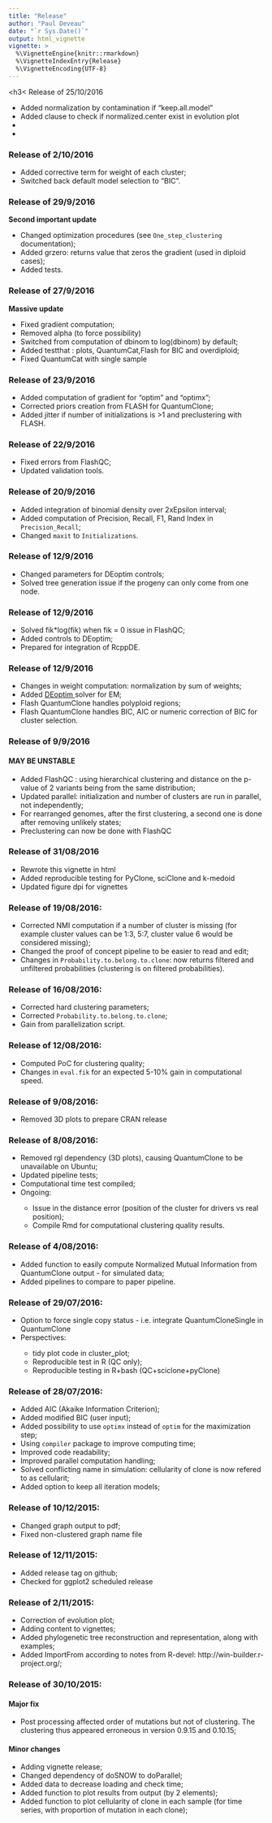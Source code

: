 ```yaml
---
title: "Release"
author: "Paul Deveau"
date: "`r Sys.Date()`"
output: html_vignette 
vignette: >
  %\VignetteEngine{knitr::rmarkdown}
  %\VignetteIndexEntry{Release}
  %\VignetteEncoding{UTF-8}
---
```

<h3< Release of 25/10/2016 </h3>

<ul>
<li> Added normalization by contamination if "keep.all.model"</li>
<li> Added clause to check if normalized.center exist in evolution plot</li>
<li></li>
<li></li>
</ul>

<h3>Release of 2/10/2016 </h3>
<ul>
<li> Added corrective term for weight of each cluster; </li>
<li> Switched back default model selection to "BIC".
</ul>


<h3>Release of 29/9/2016 </h3>
<b> Second important update </b>
<ul>
<li> Changed optimization procedures (see `One_step_clustering` documentation); </li>
<li> Added grzero: returns value that zeros the gradient (used in diploid cases); </li>
<li> Added tests. </li>

</ul>
<h3>Release of 27/9/2016 </h3>
<b> Massive update </b>
<ul>
<li> Fixed gradient computation; </li>
<li> Removed alpha (to force possibility) </li>
<li> Switched from computation of dbinom to log(dbinom) by default; </li>
<li> Added testthat : plots, QuantumCat,Flash for BIC and overdiploid; </li>
<li> Fixed QuantumCat with single sample </li>

</ul>

<h3>Release of 23/9/2016 </h3>
<ul>
<li> Added computation of gradient for "optim" and "optimx"; </li>
<li> Corrected priors creation from FLASH for QuantumClone; </li>
<li> Added jitter if number of initializations is >1 and preclustering with FLASH.</li>

</ul>

<h3>Release of 22/9/2016 </h3>
<ul>
<li> Fixed errors from FlashQC; </li>
<li> Updated validation tools. </li>

</ul>

<h3>Release of 20/9/2016 </h3>
<ul>
<li> Added integration of binomial density over 2xEpsilon interval; </li>
<li> Added computation of Precision, Recall, F1, Rand Index in `Precision_Recall`; </li>
<li> Changed `maxit` to `Initializations`.</li>

</ul>

<h3>Release of 12/9/2016 </h3>
<ul>
<li> Changed parameters for DEoptim controls; </li>
<li> Solved tree generation issue if the progeny can only come from one node. </li>

</ul>

<h3>Release of 12/9/2016 </h3>
<ul>
<li> Solved fik*log(fik) when fik = 0 issue in FlashQC; </li>
<li> Added controls to DEoptim; </li>
<li> Prepared for integration of RcppDE. </li>
</ul>

<h3>Release of 12/9/2016 </h3>
<ul>
<li>Changes in weight computation: normalization by sum of weights; </li>
<li>Added <a href=https://www.jstatsoft.org/article/view/v040i06>DEoptim </a> solver for EM;</li>
<li>Flash QuantumClone handles polyploid regions;</li>
<li>Flash QuantumClone handles BIC, AIC or numeric correction of BIC for cluster selection.</li>

</ul>

<h3>Release of 9/9/2016 </h3>
<h4>MAY BE UNSTABLE</h4>
<ul>
<li> Added FlashQC : using hierarchical clustering and distance on the p-value of 2 variants being from the same distribution; </li>
<li> Updated parallel: initialization and number of clusters are run in parallel, not independently; </li>
<li> For rearranged genomes, after the first clustering, a second one is done after removing unlikely states; </li>
<li> Preclustering can now be done with FlashQC </li>
</ul>

<h3>Release of 31/08/2016</h3>
<ul>
<li>Rewrote this vignette in html </li>
<li>Added reproducible testing for PyClone, sciClone and k-medoid</li>
<li>Updated figure dpi for vignettes</li>
</ul>

<h3>Release of 19/08/2016:</h3>
<ul>
<li> Corrected NMI computation if a number of cluster is missing (for example cluster values can be 1:3, 5:7, cluster value 6 would be considered missing);</li>
<li> Changed the proof of concept pipeline to be easier to read and edit;</li>
<li> Changes in `Probability.to.belong.to.clone`: now returns filtered and unfiltered probabilities (clustering is on filtered probabilities).</li>
</ul>

<h3>Release of 16/08/2016:</h3>
<ul>
<li> Corrected hard clustering parameters; </li>
<li> Corrected `Probability.to.belong.to.clone`; </li>
<li> Gain from parallelization script. </li>
</ul>

<h3>Release of 12/08/2016:</h3>
<ul>
<li> Computed PoC for clustering quality; </li>
<li> Changes in `eval.fik` for an expected 5-10% gain in computational speed.</li>
</ul>
<h3>Release of 9/08/2016:</h3>
<ul>
<li> Removed 3D plots to prepare CRAN release </li>
</ul>
<h3>Release of 8/08/2016:</h3>
<ul>
<li> Removed rgl dependency (3D plots), causing QuantumClone to be unavailable on Ubuntu;</li>
<li> Updated pipeline tests;</li>
<li> Computational time test compiled;</li>
<li> Ongoing: </li>
<ul>
<li> Issue in the distance error (position of the cluster for drivers vs real position);</li>
<li> Compile Rmd for computational clustering quality results.</li>
</ul>
</ul>

<h3>Release of 4/08/2016:</h3>
<ul>
<li>Added function to easily compute Normalized Mutual Information from QuantumClone output - for simulated data;</li>
<li>Added pipelines to compare to paper pipeline.</li>
</ul>
<h3>Release of 29/07/2016:</h3>

<ul>
<li>Option to force single copy status - i.e. integrate QuantumCloneSingle in QuantumClone</li>
<li>Perspectives:</li>
<ul>
<li>tidy plot code in cluster_plot;</li>
<li>Reproducible test in R (QC only);</li>
<li>Reproducible testing in R+bash (QC+sciclone+pyClone)</li>
</ul>  
</ul>  

<h3>Release of 28/07/2016:</h3>
<ul>
<li>Added AIC (Akaike Information Criterion);</li>
<li>Added modified BIC (user input);</li>
<li>Added possibility to use `optimx` instead of `optim` for the maximization step;</li>
<li>Using `compiler` package to improve computing time;</li>
<li>Improved code readability;</li>
<li>Improved parallel computation handling;</li>
<li>Solved conflicting name in simulation: cellularity of clone is now refered to as cellularit;</li>
<li>Added option to keep all iteration models;</li>
</ul>  


<h3>Release of 10/12/2015:</h3>
<ul>  

<li>Changed graph output to pdf;</li>
<li>Fixed non-clustered graph name file</li>
</ul>  

<h3>Release of 12/11/2015:</h3>
<ul>  

<li>Added release tag on github;</li>
<li>Checked for ggplot2 scheduled release</li>
</ul>  

<h3>Release of 2/11/2015:</h3>
<ul>  

<li>Correction of evolution plot;</li>
<li>Adding content to vignettes;</li>
<li>Added phylogenetic tree reconstruction and representation, along with examples;</li>
<li>Added ImportFrom according to notes from R-devel: http://win-builder.r-project.org/;</li>
</ul>  

<h3>Release of 30/10/2015:</h3>

<h4> Major fix </h4>
<ul>  

<li>Post processing affected order of mutations but not of clustering. The clustering thus appeared erroneous in version 0.9.15 and 0.10.15;</li>
</ul>  

<h4> Minor changes </h4>
<ul>  
<li>Adding vignette release;</li>
<li>Changed dependency of doSNOW to doParallel;</li>
<li>Added data to decrease loading and check time;</li>
<li>Added function to plot results from output (by 2 elements);</li>
<li>Added function to plot cellularity of clone in each sample (for time series, with proportion of mutation in each clone);</li>
</ul>  
